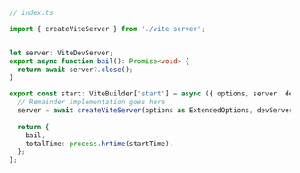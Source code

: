 ```ts
// index.ts

import { createViteServer } from './vite-server';


let server: ViteDevServer;
export async function bail(): Promise<void> {
  return await server?.close();
}

export const start: ViteBuilder['start'] = async ({ options, server: devServer }) => {
  // Remainder implementation goes here
  server = await createViteServer(options as ExtendedOptions, devServer);
  
  return {
    bail,
    totalTime: process.hrtime(startTime),
  };
};
```
